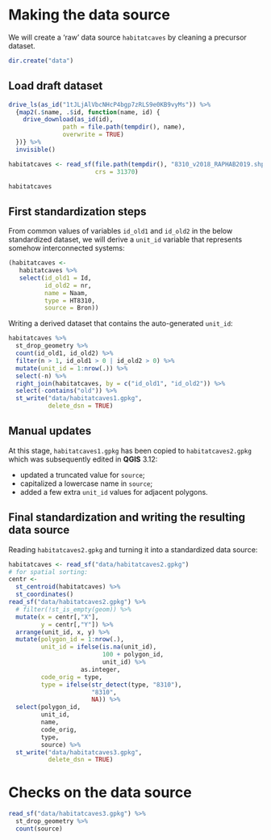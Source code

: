 # Making the data source

We will create a 'raw' data source `habitatcaves` by cleaning a precursor dataset.

```r
dir.create("data")
```


## Load draft dataset

```r
drive_ls(as_id("1tJLjAlVbcNHcP4bgp7zRLS9e0KB9vyMs")) %>% 
  {map2(.$name, .$id, function(name, id) {
    drive_download(as_id(id),
               path = file.path(tempdir(), name),
               overwrite = TRUE)
  })} %>% 
  invisible()
```


```r
habitatcaves <- read_sf(file.path(tempdir(), "8310_v2018_RAPHAB2019.shp"),
                        crs = 31370)
```

```r
habitatcaves
```

## First standardization steps

From common values of variables `id_old1` and `id_old2` in the below standardized dataset, we will derive a `unit_id` variable that represents somehow interconnected systems:

```r
(habitatcaves <- 
   habitatcaves %>% 
   select(id_old1 = Id, 
          id_old2 = nr,
          name = Naam,
          type = HT8310,
          source = Bron))
```

Writing a derived dataset that contains the auto-generated `unit_id`:

```r
habitatcaves %>% 
  st_drop_geometry %>% 
  count(id_old1, id_old2) %>% 
  filter(n > 1, id_old1 > 0 | id_old2 > 0) %>% 
  mutate(unit_id = 1:nrow(.)) %>% 
  select(-n) %>% 
  right_join(habitatcaves, by = c("id_old1", "id_old2")) %>% 
  select(-contains("old")) %>% 
  st_write("data/habitatcaves1.gpkg",
           delete_dsn = TRUE)
```

## Manual updates

At this stage, `habitatcaves1.gpkg` has been copied to `habitatcaves2.gpkg` which was subsequently edited in **QGIS** 3.12:

- updated a truncated value for `source`;
- capitalized a lowercase name in `source`;
- added a few extra `unit_id` values for adjacent polygons.

## Final standardization and writing the resulting data source

Reading `habitatcaves2.gpkg` and turning it into a standardized data source:

```r
habitatcaves <- read_sf("data/habitatcaves2.gpkg") 
# for spatial sorting:
centr <- 
  st_centroid(habitatcaves) %>% 
  st_coordinates()
read_sf("data/habitatcaves2.gpkg") %>% 
  # filter(!st_is_empty(geom)) %>% 
  mutate(x = centr[,"X"],
         y = centr[,"Y"]) %>% 
  arrange(unit_id, x, y) %>% 
  mutate(polygon_id = 1:nrow(.),
         unit_id = ifelse(is.na(unit_id),
                          100 + polygon_id,
                          unit_id) %>% 
                    as.integer,
         code_orig = type,
         type = ifelse(str_detect(type, "8310"), 
                       "8310", 
                       NA)) %>% 
  select(polygon_id,
         unit_id,
         name,
         code_orig,
         type,
         source) %>% 
  st_write("data/habitatcaves3.gpkg",
           delete_dsn = TRUE)
```

# Checks on the data source

```r
read_sf("data/habitatcaves3.gpkg") %>% 
  st_drop_geometry %>% 
  count(source)
```

